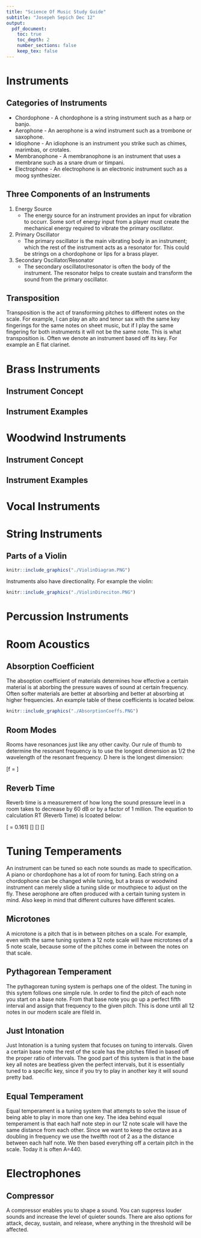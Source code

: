 ```yaml
---
title: "Science Of Music Study Guide"
subtitle: "Josepeh Sepich Dec 12"
output:
  pdf_document:
    toc: true
    toc_depth: 2
    number_sections: false
    keep_tex: false
---
```


# Instruments

## Categories of Instruments

* Chordophone - A chordophone is a string instrument such as a harp or banjo.
* Aerophone - An aerophone is a wind instrument such as a trombone or saxophone.
* Idiophone - An idiophone is an instrument you strike such as chimes, marimbas, or crotales.
* Membranophone - A membranophone is an instrument that uses a membrane such as a snare drum or timpani.
* Electrophone - An electrophone is an electronic instrument such as a moog synthesizer.

## Three Components of an Instruments

1. Energy Source 
    + The energy source for an instrument provides an input for vibration to occurr. Some sort of energy input from a player must create the mechanical energy required to vibrate the primary oscillator.
2. Primary Oscillator
    + The primary oscillator is the main vibrating body in an instrument; which the rest of the instrument acts as a resonator for. This could be strings on a chordophone or lips for a brass player.
3. Secondary Oscillator/Resonator
    + The secondary oscillator/resonator is often the body of the instrument. The resonator helps to create sustain and transform the sound from the primary oscillator.

## Transposition

Transposition is the act of transforming pitches to different notes on the scale. For example, I can play an alto and tenor sax with the same key fingerings for the same notes on sheet music, but if I play the same fingering for both instruments it will not be the same note. This is what transposition is. Often we denote an instrument based off its key. For example an E flat clarinet.

# Brass Instruments

## Instrument Concept

## Instrument Examples


# Woodwind Instruments

## Instrument Concept

## Instrument Examples


# Vocal Instruments

# String Instruments

## Parts of a Violin

```r
knitr::include_graphics("./ViolinDiagram.PNG")
```

Instruments also have directionality. For example the violin:

```r
knitr::include_graphics("./ViolinDireciton.PNG")
```

# Percussion Instruments

# Room Acoustics

## Absorption Coefficient

The absoption coefficient of materials determines how effective a certain material is at aborbing the pressure waves of sound at certain frequency. Often softer materials are better at absorbing and better at absorbing at higher frequencies. An example table of these coefficients is located below.

```r
knitr::include_graphics("./AbsorptionCoeffs.PNG")
```

## Room Modes

Rooms have resonances just like any other cavity. Our rule of thumb to determine the resonant frequency is to use the longest dimension as 1/2 the wavelength of the resonant frequency. D here is the longest dimension:

\[f = \frac{344}{2*D}\]

## Reverb Time

Reverb time is a measurement of how long the sound pressure level in a room takes to decrease by 60 dB or by a factor of 1 million. The equation to calculation RT (Reverb Time) is lcoated below:

\[\text{RT} = 0.161\frac{V}{\Sigma_{i=1}^na_iS_i}\]
\[\text{V = Volume}\]
\[\text{a = absorption coefficient}\]
\[\text{S = Surface Area}\]

# Tuning Temperaments

An instrument can be tuned so each note sounds as made to specification. A piano or chordophone has a lot of room for tuning. Each string on a chordophone can be changed while tuning, but a brass or woodwind instrument can merely slide a tuning slide or mouthpiece to adjust on the fly. These aerophone are often produced with a certain tuning system in mind. Also keep in mind that different cultures have different scales.

## Microtones

A microtone is a pitch that is in between pitches on a scale. For example, even with the same tuning system a 12 note scale will have microtones of a 5 note scale, because some of the pitches come in between the notes on that scale.

## Pythagorean Temperament

The pythagorean tuning system is perhaps one of the oldest. The tuning in this sytem follows one simple rule. In order to find the pitch of each note you start on a base note. From that base note you go up a perfect fifth interval and assign that frequency to the given pitch. This is done until all 12 notes in our modern scale are fileld in.

## Just Intonation

Just Intonation is a tuning system that focuses on tuning to intervals. Given a certain base note the rest of the scale has the pitches filled in based off the proper ratio of intervals. The good part of this system is that in the base key all notes are beatless given the perfect intervals, but it is essentially tuned to a specific key, since if you try to play in another key it will sound pretty bad.

## Equal Temperament

Equal temperament is a tuning system that attempts to solve the issue of being able to play in more than one key. The idea behind equal temperament is that each half note step in our 12 note scale will have the same distance from each other. Since we want to keep the octave as a doubling in frequency we use the twelfth root of 2 as a the distance between each half note. We then based everything off a certain pitch in the scale. Today it is often A=440.

# Electrophones

## Compressor

A compressor enables you to shape a sound. You can suppress louder sounds and increase the level of quieter sounds. There are also options for attack, decay, sustain, and release, where anything in the threshold will be affected.
























